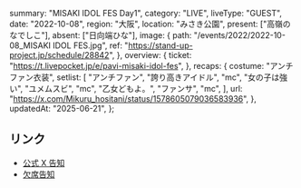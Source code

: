   summary: "MISAKI IDOL FES Day1",
  category: "LIVE",
  liveType: "GUEST",
  date: "2022-10-08",
  region: "大阪",
  location: "みさき公園",
  present: ["高嶺のなでしこ"],
  absent: ["日向端ひな"],
  image: {
    path: "/events/2022/2022-10-08_MISAKI IDOL FES.jpg",
    ref: "https://stand-up-project.jp/schedule/28842",
  },
  overview: {
    ticket: "https://t.livepocket.jp/e/pavi-misaki-idol-fes",
  },
  recaps: {
    costume: "アンチファン衣装",
    setlist: [
      "アンチファン",
      "誇り高きアイドル",
      "mc",
      "女の子は強い",
      "ユメムスビ",
      "mc",
      "乙女どもよ。",
      "ファンサ",
      "mc",
    ],
    url: "https://x.com/Mikuru_hositani/status/1578605079036583936",
  },
  updatedAt: "2025-06-21",
};

## リンク

- [公式 X 告知](https://x.com/takanenofficial/status/1575804647167574017)
- [欠席告知](https://takanenonadeshiko.jp/?p=498)
